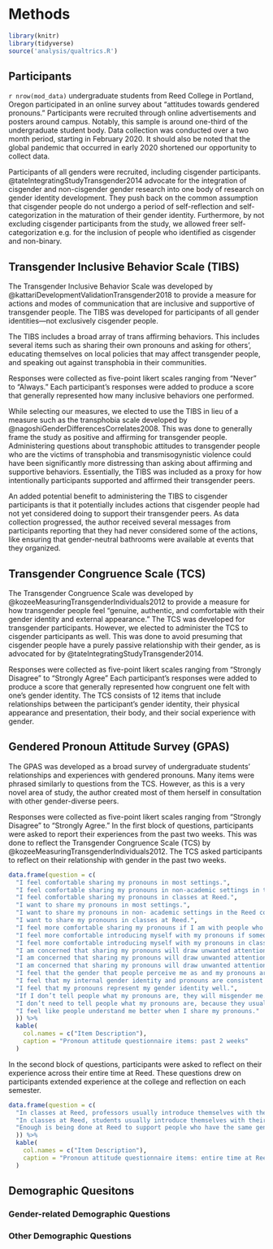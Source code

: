 # Methods 

```r
library(knitr)
library(tidyverse)
source('analysis/qualtrics.R')
```

## Participants

`r nrow(mod_data)` undergraduate students from Reed College in Portland, Oregon participated in an online survey about "attitudes towards gendered pronouns." Participants were recruited through online advertisements and posters around campus. Notably, this sample is around one-third of the undergraduate student body. Data collection was conducted over a two month period, starting in February 2020. It should also be noted that the global pandemic that occurred in early 2020 shortened our opportunity to collect data. 

Participants of all genders were recruited, including cisgender participants. @tateIntegratingStudyTransgender2014 advocate for the integration of cisgender and non-cisgender gender research into one body of research on gender identity development. They push back on the common assumption that cisgender people do not undergo a period of self-reflection and self-categorization in the maturation of their gender identity. Furthermore, by not excluding cisgender participants from the study, we allowed freer self-categorization e.g. for the inclusion of people who identified as cisgender and non-binary. 

## Transgender Inclusive Behavior Scale (TIBS)

The Transgender Inclusive Behavior Scale was developed by @kattariDevelopmentValidationTransgender2018 to provide a measure for actions and modes of communication that are inclusive and supportive of transgender people. The TIBS was developed for participants of all gender identities—not exclusively cisgender people. 

The TIBS includes a broad array of trans affirming behaviors. This includes several items such as sharing their own pronouns and asking for others', educating themselves on local policies that may affect transgender people, and speaking out against transphobia in their communities. 

Responses were collected as five-point likert scales ranging from "Never" to "Always." Each participant's responses were added to produce a score that generally represented how many inclusive behaviors one performed.

While selecting our measures, we elected to use the TIBS in lieu of a measure such as the transphobia scale developed by @nagoshiGenderDifferencesCorrelates2008. This was done to generally frame the study as positive and affirming for transgender people. Administering questions about transphobic attitudes to transgender people who are the victims of transphobia and transmisogynistic violence could have been significantly more distressing than asking about affirming and supportive behaviors. Essentially, the TIBS was included as a proxy for how intentionally participants supported and affirmed their transgender peers. 

An added potential benefit to administering the TIBS to cisgender participants is that it potentially includes actions that cisgender people had not yet considered doing to support their transgender peers. As data collection progressed, the author received several messages from participants reporting that they had never considered some of the actions, like ensuring that gender-neutral bathrooms were available at events that they organized. 

## Transgender Congruence Scale (TCS)

The Transgender Congruence Scale was developed by @kozeeMeasuringTransgenderIndividuals2012 to provide a measure for how transgender people feel "genuine, authentic, and comfortable with their gender identity and external appearance." The TCS was developed for transgender participants. However, we elected to administer the TCS to cisgender participants as well. This was done to avoid presuming that cisgender people have a purely passive relationship with their gender, as is advocated for by @tateIntegratingStudyTransgender2014. 

Responses were collected as five-point likert scales ranging from "Strongly Disagree" to "Strongly Agree" Each participant's responses were added to produce a score that generally represented how congruent one felt with one's gender identity. The TCS consists of 12 items that include relationships between the participant's gender identity, their physical appearance and presentation, their body, and their social experience with gender. 

## Gendered Pronoun Attitude Survey (GPAS)

The GPAS was developed as a broad survey of undergraduate students' relationships and experiences with gendered pronouns. Many items were phrased similarly to questions from the TCS. However, as this is a very novel area of study, the author created most of them herself in consultation with other gender-diverse peers. 

Responses were collected as five-point likert scales ranging from "Strongly Disagree" to "Strongly Agree." In the first block of questions, participants were asked to report their experiences from the past two weeks. This was done to reflect the Transgender Congruence Scale (TCS) by @kozeeMeasuringTransgenderIndividuals2012. The TCS asked participants to reflect on their relationship with gender in the past two weeks. 
```r
data.frame(question = c(
  "I feel comfortable sharing my pronouns in most settings.",
  "I feel comfortable sharing my pronouns in non-academic settings in the Reed community.",
  "I feel comfortable sharing my pronouns in classes at Reed.",
  "I want to share my pronouns in most settings.",
  "I want to share my pronouns in non- academic settings in the Reed community.",
  "I want to share my pronouns in classes at Reed.",
  "I feel more comfortable sharing my pronouns if I am with people who may have similar gender identities to me.",
  "I feel more comfortable introducing myself with my pronouns if someone else does first.",
  "I feel more comfortable introducing myself with my pronouns in class if the professor does first.",
  "I am concerned that sharing my pronouns will draw unwanted attention to myself in most settings.",
  "I am concerned that sharing my pronouns will draw unwanted attention to myself in non-academic settings in the Reed community",
  "I am concerned that sharing my pronouns will draw unwanted attention to myself in class at Reed.",
  "I feel that the gender that people perceive me as and my pronouns are consistent with one another.",
  "I feel that my internal gender identity and pronouns are consistent with one another.",
  "I feel that my pronouns represent my gender identity well.",
  "If I don’t tell people what my pronouns are, they will misgender me.",
  "I don’t need to tell people what my pronouns are, because they usually assume correctly.",
  "I feel like people understand me better when I share my pronouns."
  )) %>%
  kable(
    col.names = c("Item Description"),
    caption = "Pronoun attitude questionnaire items: past 2 weeks"
  )
```
In the second block of questions, participants were asked to reflect on their experience across their entire time at Reed. These questions drew on participants extended experience at the college and reflection on each semester. 
```r
data.frame(question = c(
  "In classes at Reed, professors usually introduce themselves with their pronouns",
  "In classes at Reed, students usually introduce themselves with their pronouns",
  "Enough is being done at Reed to support people who have the same gender as me."
  )) %>%
  kable(
    col.names = c("Item Description"),
    caption = "Pronoun attitude questionnaire items: entire time at Reed"
  )
```

## Demographic Quesitons

### Gender-related Demographic Questions

### Other Demographic Questions
